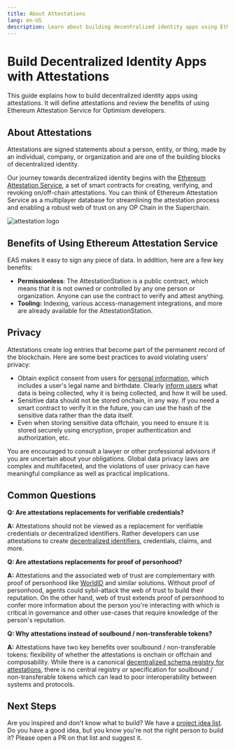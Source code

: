 ```yaml
---
title: About Attestations
lang: en-US
description: Learn about building decentralized identity apps using Ethereum Attestation Service.
---
```



# Build Decentralized Identity Apps with Attestations

This guide explains how to build decentralized identity apps using attestations.
It will define attestations and review the benefits of using Ethereum Attestation Service for Optimism developers.

## About Attestations

Attestations are signed statements about a person, entity, or thing, made by an individual, company, or organization and are one of the building blocks of decentralized identity.

Our journey towards decentralized identity begins with the [Ethereum Attestation Service](https://optimism.easscan.org), a set of smart contracts for creating, verifying, and revoking on/off-chain attestations.
You can think of Ethereum Attestation Service as a multiplayer database for streamlining the attestation process and enabling a robust web of trust on any OP Chain in the Superchain.

![attestation logo](/img/op-mainnet/identity/atst-logo.png)

## Benefits of Using Ethereum Attestation Service

EAS makes it easy to sign any piece of data. In addition, here are a few key benefits:

*   **Permissionless**: The AttestationStation is a public contract, which means that it is not owned or controlled by any one person or organization. Anyone can use the contract to verify and attest anything.
*   **Tooling:** Indexing, various access-management integrations, and more are already available for the AttestationStation.

## Privacy

Attestations create log entries that become part of the permanent record of the blockchain.
Here are some best practices to avoid violating users' privacy:

*   Obtain explicit consent from users for [personal information](https://csrc.nist.gov/glossary/term/PII), which includes a user's legal name and birthdate.
    Clearly [inform users](https://ico.org.uk/for-organisations/uk-gdpr-guidance-and-resources/personal-information-what-is-it/what-is-personal-information-a-guide/) what data is being collected, why it is being collected, and how it will be used.
*   Sensitive data should not be stored onchain, in any way.
    If you need a smart contract to verify it in the future, you can use the hash of the sensitive data rather than the data itself.
*   Even when storing sensitive data offchain, you need to ensure it is stored securely using encryption, proper authentication and authorization, etc.

<Callout type="warning">
  You are encouraged to consult a lawyer or other professional advisors if you are uncertain about your obligations.
  Global data privacy laws are complex and multifaceted, and the violations of user privacy can have meaningful compliance as well as practical implications.
</Callout>

## Common Questions

**Q: Are attestations replacements for verifiable credentials?**

**A:** Attestations should not be viewed as a replacement for verifiable credentials or decentralized identifiers. Rather developers can use attestations to create [decentralized identifiers](https://www.w3.org/TR/did-core/), credentials, claims, and more.

**Q: Are attestations replacements for proof of personhood?**

**A:** Attestations and the associated web of trust are complementary with proof of personhood like [WorldID](https://worldcoin.org/blog/announcements/worldcoin-commits-optimism-superchain-vision-ahead-mainnet-launch) and similar solutions. Without proof of personhood, agents could sybil-attack the web of trust to build their reputation. On the other hand, web of trust extends proof of personhood to confer more information about the person you're interacting with which is critical in governance and other use-cases that require knowledge of the person's reputation.

**Q: Why attestations instead of soulbound / non-transferable tokens?**

**A:** Attestations have two key benefits over soulbound / non-transferable tokens: flexibility of whether the attestations is onchain or offchain and composability. While there is a canonical [decentralized schema registry for attestations](https://optimism.easscan.org/schemas), there is no central registry or specification for soulbound / non-transferable tokens which can lead to poor interoperability between systems and protocols.

## Next Steps

Are you inspired and don't know what to build? We have a [project idea list](https://optimism.io/ideas).
Do you have a good idea, but you know you're not the right person to build it? Please open a PR on that list and suggest it.
